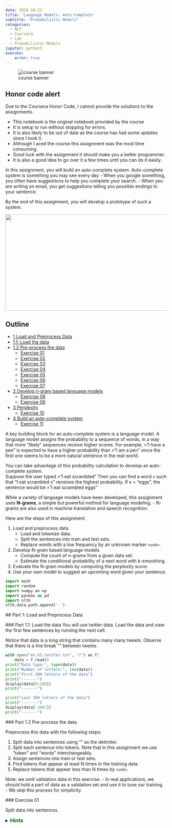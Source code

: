 ```yaml
---
date: 2020-10-23
title: 'Language Models: Auto-Complete'
subtitle: "Probabilistic Models"
categories: 
  - NLP 
  - Coursera 
  - Lab
  - Probabilistic Models
jupyter: python3
execute: 
    error: true
---
```



::: {#fig-00 .column-margin}
![course banner](/images/banner_c2.jpg)
:::

::: {.callout}
## Honor code alert

Due to the Coursera Honor Code, I cannot provide the solutions to the assignments. 

- This notebook is the original notebook provided by the course
- It is setup to run without stopping for errors. 
- It is also likely to be out of date as the course has had some updates since I took it.
- Although I aced the course this assignment was the most time consuming.
- Good luck with the assignment it should make you a better programmer.
- It is also a good idea to go over it a few times until you can do it easily.
:::

In this assignment, you will build an auto-complete system.  Auto-complete system is something you may see every day
- When you google something, you often have suggestions to help you complete your search. 
- When you are writing an email, you get suggestions telling you possible endings to your sentence.  

By the end of this assignment, you will develop a prototype of such a system.

<img src = "stanford.png" style="width:700px;height:300px;"/>


## Outline
- [1 Load and Preprocess Data](#1)
- [1.1: Load the data](#1.1)
- [1.2 Pre-process the data](#1.2)
    - [Exercise 01](#ex-01)
    - [Exercise 02](#ex-02)
    - [Exercise 03](#ex-03)
    - [Exercise 04](#ex-04)
    - [Exercise 05](#ex-05)
    - [Exercise 06](#ex-06)
    - [Exercise 07](#ex-07)
- [2 Develop n-gram based language models](#2)
    - [Exercise 08](#ex-08)
    - [Exercise 09](#ex-09)    
- [3 Perplexity](#3)
    - [Exercise 10](#ex-10)
- [4 Build an auto-complete system](#4)
    - [Exercise 11](#ex-11)

A key building block for an auto-complete system is a language model.
A language model assigns the probability to a sequence of words, in a way that more "likely" sequences receive higher scores.  For example, 
>"I have a pen" 
is expected to have a higher probability than 
>"I am a pen"
since the first one seems to be a more natural sentence in the real world.

You can take advantage of this probability calculation to develop an auto-complete system.  
Suppose the user typed 
>"I eat scrambled"
Then you can find a word `x`  such that "I eat scrambled x" receives the highest probability.  If x = "eggs", the sentence would be
>"I eat scrambled eggs"

While a variety of language models have been developed, this assignment uses **N-grams**, a simple but powerful method for language modeling.
- N-grams are also used in machine translation and speech recognition. 


Here are the steps of this assignment:

1. Load and preprocess data
    - Load and tokenize data.
    - Split the sentences into train and test sets.
    - Replace words with a low frequency by an unknown marker `<unk>`.
1. Develop N-gram based language models
    - Compute the count of n-grams from a given data set.
    - Estimate the conditional probability of a next word with k-smoothing.
1. Evaluate the N-gram models by computing the perplexity score.
1. Use your own model to suggest an upcoming word given your sentence. 

```python
import math
import random
import numpy as np
import pandas as pd
import nltk
nltk.data.path.append('.')
```

<a name='1'></a>
## Part 1: Load and Preprocess Data

<a name='1.1'></a>
### Part 1.1: Load the data
You will use twitter data.
Load the data and view the first few sentences by running the next cell.

Notice that data is a long string that contains many many tweets.
Observe that there is a line break "\n" between tweets.

```python
with open("en_US.twitter.txt", "r") as f:
    data = f.read()
print("Data type:", type(data))
print("Number of letters:", len(data))
print("First 300 letters of the data")
print("-------")
display(data[0:300])
print("-------")

print("Last 300 letters of the data")
print("-------")
display(data[-300:])
print("-------")
```

<a name='1.2'></a>
### Part 1.2 Pre-process the data

Preprocess this data with the following steps:

1. Split data into sentences using "\n" as the delimiter.
1. Split each sentence into tokens. Note that in this assignment we use "token" and "words" interchangeably.
1. Assign sentences into train or test sets.
1. Find tokens that appear at least N times in the training data.
1. Replace tokens that appear less than N times by `<unk>`


Note: we omit validation data in this exercise.
- In real applications, we should hold a part of data as a validation set and use it to tune our training.
- We skip this process for simplicity.

<a name='ex-01'></a>
### Exercise 01

Split data into sentences.

<details>    
<summary>
    <font size="3" color="darkgreen"><b>Hints</b></font>
</summary>
<p>
<ul>
    <li> Use <a href="https://docs.python.org/3/library/stdtypes.html?highlight=split#str.split" >str.split</a> </li>
</ul>
</p>

```python
# UNQ_C1 (UNIQUE CELL IDENTIFIER, DO NOT EDIT)
### GRADED_FUNCTION: split_to_sentences ###
def split_to_sentences(data):
    """
    Split data by linebreak "\n"
    
    Args:
        data: str
    
    Returns:
        A list of sentences
    """
    ### START CODE HERE (Replace instances of 'None' with your code) ###
    sentences = None
    ### END CODE HERE ###
    
    # Additional clearning (This part is already implemented)
    # - Remove leading and trailing spaces from each sentence
    # - Drop sentences if they are empty strings.
    sentences = [s.strip() for s in sentences]
    sentences = [s for s in sentences if len(s) > 0]
    
    return sentences    
```

```python
# test your code
x = """
I have a pen.\nI have an apple. \nAh\nApple pen.\n
"""
print(x)

split_to_sentences(x)
```

Expected answer: 
```CPP
['I have a pen.', 'I have an apple.', 'Ah', 'Apple pen.']
```

<a name='ex-02'></a>
### Exercise 02
The next step is to tokenize sentences (split a sentence into a list of words). 
- Convert all tokens into lower case so that words which are capitalized (for example, at the start of a sentence) in the original text are treated the same as the lowercase versions of the words.
- Append each tokenized list of words into a list of tokenized sentences.

<details>    
<summary>
    <font size="3" color="darkgreen"><b>Hints</b></font>
</summary>
<p>
<ul>
    <li>Use <a href="https://docs.python.org/3/library/stdtypes.html?highlight=split#str.lower" >str.lower</a> to convert strings to lowercase. </li>
    <li>Please use <a href="https://www.nltk.org/api/nltk.tokenize.html#nltk.tokenize.punkt.PunktLanguageVars.word_tokenize" >nltk.word_tokenize</a> to split sentences into tokens.</li>
    <li>If you used str.split insteaad of nltk.word_tokenize, there are additional edge cases to handle, such as the punctuation (comma, period) that follows a word.</li>
</ul>
</p>

```python
# UNQ_C2 (UNIQUE CELL IDENTIFIER, DO NOT EDIT)
### GRADED_FUNCTION: tokenize_sentences ###
def tokenize_sentences(sentences):
    """
    Tokenize sentences into tokens (words)
    
    Args:
        sentences: List of strings
    
    Returns:
        List of lists of tokens
    """
    
    # Initialize the list of lists of tokenized sentences
    tokenized_sentences = []
    ### START CODE HERE (Replace instances of 'None' with your code) ###
    
    # Go through each sentence
    for sentence in None:
        
        # Convert to lowercase letters
        sentence = None
        
        # Convert into a list of words
        tokenized = None
        
        # append the list of words to the list of lists
        None
    
    ### END CODE HERE ###
    
    return tokenized_sentences
```

```python
# test your code
sentences = ["Sky is blue.", "Leaves are green.", "Roses are red."]
tokenize_sentences(sentences)
```

### Expected output

```CPP
[['sky', 'is', 'blue', '.'],
 ['leaves', 'are', 'green', '.'],
 ['roses', 'are', 'red', '.']]
```

<a name='ex-03'></a>
### Exercise 03


Use the two functions that you have just implemented to get the tokenized data.
- split the data into sentences
- tokenize those sentences

```python
# UNQ_C3 (UNIQUE CELL IDENTIFIER, DO NOT EDIT)
### GRADED_FUNCTION: get_tokenized_data ###
def get_tokenized_data(data):
    """
    Make a list of tokenized sentences
    
    Args:
        data: String
    
    Returns:
        List of lists of tokens
    """
    ### START CODE HERE (Replace instances of 'None' with your code) ###
    
    # Get the sentences by splitting up the data
    sentences = None
    
    # Get the list of lists of tokens by tokenizing the sentences
    tokenized_sentences = None
    
    ### END CODE HERE ###
    
    return tokenized_sentences
```

```python
# test your function
x = "Sky is blue.\nLeaves are green\nRoses are red."
get_tokenized_data(x)
```

##### Expected outcome

```CPP
[['sky', 'is', 'blue', '.'],
 ['leaves', 'are', 'green'],
 ['roses', 'are', 'red', '.']]
```

### Split into train and test sets

Now run the cell below to split data into training and test sets.

```python
tokenized_data = get_tokenized_data(data)
random.seed(87)
random.shuffle(tokenized_data)

train_size = int(len(tokenized_data) * 0.8)
train_data = tokenized_data[0:train_size]
test_data = tokenized_data[train_size:]
```

```python
print("{} data are split into {} train and {} test set".format(
    len(tokenized_data), len(train_data), len(test_data)))

print("First training sample:")
print(train_data[0])
      
print("First test sample")
print(test_data[0])
```

##### Expected output

```CPP
47961 data are split into 38368 train and 9593 test set
First training sample:
['i', 'personally', 'would', 'like', 'as', 'our', 'official', 'glove', 'of', 'the', 'team', 'local', 'company', 'and', 'quality', 'production']
First test sample
['that', 'picture', 'i', 'just', 'seen', 'whoa', 'dere', '!', '!', '>', '>', '>', '>', '>', '>', '>']
```

<a name='ex-04'></a>
### Exercise 04

You won't use all the tokens (words) appearing in the data for training.  Instead, you will use the more frequently used words.  
- You will focus on the words that appear at least N times in the data.
- First count how many times each word appears in the data.

You will need a double for-loop, one for sentences and the other for tokens within a sentence.

<details>    
<summary>
    <font size="3" color="darkgreen"><b>Hints</b></font>
</summary>
<p>
<ul>
    <li>If you decide to import and use defaultdict, remember to cast the dictionary back to a regular 'dict' before returning it. </li>
</ul>
</p>

```python
# UNQ_C4 (UNIQUE CELL IDENTIFIER, DO NOT EDIT)
### GRADED_FUNCTION: count_words ###
def count_words(tokenized_sentences):
    """
    Count the number of word appearence in the tokenized sentences
    
    Args:
        tokenized_sentences: List of lists of strings
    
    Returns:
        dict that maps word (str) to the frequency (int)
    """
        
    word_counts = {}
    ### START CODE HERE (Replace instances of 'None' with your code) ###
    
    # Loop through each sentence
    for sentence in None: # complete this line
        
        # Go through each token in the sentence
        for token in None: # complete this line

            # If the token is not in the dictionary yet, set the count to 1
            if None: # complete this line
                word_counts[token] = None
            
            # If the token is already in the dictionary, increment the count by 1
            else:
                word_counts[token] += None

    ### END CODE HERE ###
    
    return word_counts
```

```python
# test your code
tokenized_sentences = [['sky', 'is', 'blue', '.'],
                       ['leaves', 'are', 'green', '.'],
                       ['roses', 'are', 'red', '.']]
count_words(tokenized_sentences)
```

##### Expected output

Note that the order may differ.

```CPP
{'sky': 1,
 'is': 1,
 'blue': 1,
 '.': 3,
 'leaves': 1,
 'are': 2,
 'green': 1,
 'roses': 1,
 'red': 1}
```

### Handling 'Out of Vocabulary' words

If your model is performing autocomplete, but encounters a word that it never saw during training, it won't have an input word to help it determine the next word to suggest. The model will not be able to predict the next word because there are no counts for the current word. 
- This 'new' word is called an 'unknown word', or <b>out of vocabulary (OOV)</b> words.
- The percentage of unknown words in the test set is called the <b> OOV </b> rate. 

To handle unknown words during prediction, use a special token to represent all unknown words 'unk'. 
- Modify the training data so that it has some 'unknown' words to train on.
- Words to convert into "unknown" words are those that do not occur very frequently in the training set.
- Create a list of the most frequent words in the training set, called the <b> closed vocabulary </b>. 
- Convert all the other words that are not part of the closed vocabulary to the token 'unk'. 

<a name='ex-05'></a>
### Exercise 05

You will now create a function that takes in a text document and a threshold `count_threshold`.
- Any word whose count is greater than or equal to the threshold `count_threshold` is kept in the closed vocabulary.
- Returns the word closed vocabulary list.  

```python
# UNQ_C5 (UNIQUE CELL IDENTIFIER, DO NOT EDIT)
### GRADED_FUNCTION: get_words_with_nplus_frequency ###
def get_words_with_nplus_frequency(tokenized_sentences, count_threshold):
    """
    Find the words that appear N times or more
    
    Args:
        tokenized_sentences: List of lists of sentences
        count_threshold: minimum number of occurrences for a word to be in the closed vocabulary.
    
    Returns:
        List of words that appear N times or more
    """
    # Initialize an empty list to contain the words that
    # appear at least 'minimum_freq' times.
    closed_vocab = []
    
    # Get the word couts of the tokenized sentences
    # Use the function that you defined earlier to count the words
    word_counts = count_words(tokenized_sentences)
    
    ### START CODE HERE (Replace instances of 'None' with your code) ###

    # for each word and its count
    for word, cnt in None: # complete this line
        
        # check that the word's count
        # is at least as great as the minimum count
        if None:
            
            # append the word to the list
            None
    ### END CODE HERE ###
    
    return closed_vocab
```

```python
# test your code
tokenized_sentences = [['sky', 'is', 'blue', '.'],
                       ['leaves', 'are', 'green', '.'],
                       ['roses', 'are', 'red', '.']]
tmp_closed_vocab = get_words_with_nplus_frequency(tokenized_sentences, count_threshold=2)
print(f"Closed vocabulary:")
print(tmp_closed_vocab)
```

##### Expected output

```CPP
Closed vocabulary:
['.', 'are']
```

<a name='ex-06'></a>
### Exercise 06

The words that appear `count_threshold` times or more are in the closed vocabulary. 
- All other words are regarded as `unknown`.
- Replace words not in the closed vocabulary with the token `<unk>`.

```python
# UNQ_C6 (UNIQUE CELL IDENTIFIER, DO NOT EDIT)
### GRADED_FUNCTION: replace_oov_words_by_unk ###
def replace_oov_words_by_unk(tokenized_sentences, vocabulary, unknown_token="<unk>"):
    """
    Replace words not in the given vocabulary with '<unk>' token.
    
    Args:
        tokenized_sentences: List of lists of strings
        vocabulary: List of strings that we will use
        unknown_token: A string representing unknown (out-of-vocabulary) words
    
    Returns:
        List of lists of strings, with words not in the vocabulary replaced
    """
    
    # Place vocabulary into a set for faster search
    vocabulary = set(vocabulary)
    
    # Initialize a list that will hold the sentences
    # after less frequent words are replaced by the unknown token
    replaced_tokenized_sentences = []
    
    # Go through each sentence
    for sentence in tokenized_sentences:
        
        # Initialize the list that will contain
        # a single sentence with "unknown_token" replacements
        replaced_sentence = []
        ### START CODE HERE (Replace instances of 'None' with your code) ###

        # for each token in the sentence
        for token in None: # complete this line
            
            # Check if the token is in the closed vocabulary
            if token in None: # complete this line
                # If so, append the word to the replaced_sentence
                None
            else:
                # otherwise, append the unknown token instead
                None
        ### END CODE HERE ###
        
        # Append the list of tokens to the list of lists
        replaced_tokenized_sentences.append(replaced_sentence)
        
    return replaced_tokenized_sentences
```

```python
tokenized_sentences = [["dogs", "run"], ["cats", "sleep"]]
vocabulary = ["dogs", "sleep"]
tmp_replaced_tokenized_sentences = replace_oov_words_by_unk(tokenized_sentences, vocabulary)
print(f"Original sentence:")
print(tokenized_sentences)
print(f"tokenized_sentences with less frequent words converted to '<unk>':")
print(tmp_replaced_tokenized_sentences)
```

### Expected answer

```CPP
Original sentence:
[['dogs', 'run'], ['cats', 'sleep']]
tokenized_sentences with less frequent words converted to '<unk>':
[['dogs', '<unk>'], ['<unk>', 'sleep']]
```

<a name='ex-07'></a>
### Exercise 07

Now we are ready to process our data by combining the functions that you just implemented.

1. Find tokens that appear at least count_threshold times in the training data.
1. Replace tokens that appear less than count_threshold times by "<unk\>" both for training and test data.

```python
# UNQ_C7 (UNIQUE CELL IDENTIFIER, DO NOT EDIT)
### GRADED_FUNCTION: preprocess_data ###
def preprocess_data(train_data, test_data, count_threshold):
    """
    Preprocess data, i.e.,
        - Find tokens that appear at least N times in the training data.
        - Replace tokens that appear less than N times by "<unk>" both for training and test data.        
    Args:
        train_data, test_data: List of lists of strings.
        count_threshold: Words whose count is less than this are 
                      treated as unknown.
    
    Returns:
        Tuple of
        - training data with low frequent words replaced by "<unk>"
        - test data with low frequent words replaced by "<unk>"
        - vocabulary of words that appear n times or more in the training data
    """
    ### START CODE HERE (Replace instances of 'None' with your code) ###

    # Get the closed vocabulary using the train data
    vocabulary = None
    
    # For the train data, replace less common words with "<unk>"
    train_data_replaced = None
    
    # For the test data, replace less common words with "<unk>"
    test_data_replaced = None
    
    ### END CODE HERE ###
    return train_data_replaced, test_data_replaced, vocabulary
```

```python
# test your code
tmp_train = [['sky', 'is', 'blue', '.'],
     ['leaves', 'are', 'green']]
tmp_test = [['roses', 'are', 'red', '.']]

tmp_train_repl, tmp_test_repl, tmp_vocab = preprocess_data(tmp_train, 
                                                           tmp_test, 
                                                           count_threshold = 1)

print("tmp_train_repl")
print(tmp_train_repl)
print()
print("tmp_test_repl")
print(tmp_test_repl)
print()
print("tmp_vocab")
print(tmp_vocab)
```

##### Expected outcome

```CPP
tmp_train_repl
[['sky', 'is', 'blue', '.'], ['leaves', 'are', 'green']]

tmp_test_repl
[['<unk>', 'are', '<unk>', '.']]

tmp_vocab
['sky', 'is', 'blue', '.', 'leaves', 'are', 'green']
```

### Preprocess the train and test data
Run the cell below to complete the preprocessing both for training and test sets.

```python
minimum_freq = 2
train_data_processed, test_data_processed, vocabulary = preprocess_data(train_data, 
                                                                        test_data, 
                                                                        minimum_freq)
```

```python
print("First preprocessed training sample:")
print(train_data_processed[0])
print()
print("First preprocessed test sample:")
print(test_data_processed[0])
print()
print("First 10 vocabulary:")
print(vocabulary[0:10])
print()
print("Size of vocabulary:", len(vocabulary))
```

##### Expected output

```CPP
First preprocessed training sample:
['i', 'personally', 'would', 'like', 'as', 'our', 'official', 'glove', 'of', 'the', 'team', 'local', 'company', 'and', 'quality', 'production']

First preprocessed test sample:
['that', 'picture', 'i', 'just', 'seen', 'whoa', 'dere', '!', '!', '>', '>', '>', '>', '>', '>', '>']

First 10 vocabulary:
['i', 'personally', 'would', 'like', 'as', 'our', 'official', 'glove', 'of', 'the']

Size of vocabulary: 14821
```

You are done with the preprocessing section of the assignment.
Objects `train_data_processed`, `test_data_processed`, and `vocabulary` will be used in the rest of the exercises.

<a name='2'></a>
## Part 2: Develop n-gram based language models

In this section, you will develop the n-grams language model.
- Assume the probability of the next word depends only on the previous n-gram.
- The previous n-gram is the series of the previous 'n' words.

The conditional probability for the word at position 't' in the sentence, given that the words preceding it are $w_{t-1}, w_{t-2} \cdots w_{t-n}$ is:

$$ P(w_t | w_{t-1}\dots w_{t-n}) \tag{1}$$

You can estimate this probability  by counting the occurrences of these series of words in the training data.
- The probability can be estimated as a ratio, where
- The numerator is the number of times word 't' appears after words t-1 through t-n appear in the training data.
- The denominator is the number of times word t-1 through t-n appears in the training data.

$$ \hat{P}(w_t | w_{t-1}\dots w_{t-n}) = \frac{C(w_{t-1}\dots w_{t-n}, w_n)}{C(w_{t-1}\dots w_{t-n})} \tag{2} $$

- The function $C(\cdots)$ denotes the number of occurence of the given sequence. 
- $\hat{P}$ means the estimation of $P$. 
- Notice that denominator of the equation (2) is the number of occurence of the previous $n$ words, and the numerator is the same sequence followed by the word $w_t$.

Later, you will modify the equation (2) by adding k-smoothing, which avoids errors when any counts are zero.

The equation (2) tells us that to estimate probabilities based on n-grams, you need the counts of n-grams (for denominator) and (n+1)-grams (for numerator).

<a name='ex-08'></a>
### Exercise 08
Next, you will implement a function that computes the counts of n-grams for an arbitrary number $n$.

When computing the counts for n-grams, prepare the sentence beforehand by prepending $n-1$ starting markers "<s\>" to indicate the beginning of the sentence.  
- For example, in the bi-gram model (N=2), a sequence with two start tokens "<s\><s\>" should predict the first word of a sentence.
- So, if the sentence is "I like food", modify it to be "<s\><s\> I like food".
- Also prepare the sentence for counting by appending an end token "<e\>" so that the model can predict when to finish a sentence.

Technical note: In this implementation, you will store the counts as a dictionary.
- The key of each key-value pair in the dictionary is a **tuple** of n words (and not a list)
- The value in the key-value pair is the number of occurrences.  
- The reason for using a tuple as a key instead of a list is because a list in Python is a mutable object (it can be changed after it is first created).  A tuple is "immutable", so it cannot be altered after it is first created.  This makes a tuple suitable as a data type for the key in a dictionary.

<details>    
<summary>
    <font size="3" color="darkgreen"><b>Hints</b></font>
</summary>
<p>
<ul>
    <li> To prepend or append, you can create lists and concatenate them using the + operator </li>
    <li> To create a list of a repeated value, you can follow this syntax: <code>['a'] * 3</code> to get <code>['a','a','a']</code> </li>
    <li>To set the range for index 'i', think of this example: An n-gram where n=2 (bigram), and the sentence is length N=5 (including two start tokens and one end token).  So the index positions are <code>[0,1,2,3,4]</code>.  The largest index 'i' where a bigram can start is at position i=3, because the word tokens at position 3 and 4 will form the bigram. </li>
    <li>Remember that the <code>range()</code> function excludes the value that is used for the maximum of the range.  <code> range(3) </code> produces (0,1,2) but excludes 3. </li>
</ul>
</p>

```python
# UNQ_C8 (UNIQUE CELL IDENTIFIER, DO NOT EDIT)
### GRADED FUNCTION: count_n_grams ###
def count_n_grams(data, n, start_token='<s>', end_token = '<e>'):
    """
    Count all n-grams in the data
    
    Args:
        data: List of lists of words
        n: number of words in a sequence
    
    Returns:
        A dictionary that maps a tuple of n-words to its frequency
    """
    
    # Initialize dictionary of n-grams and their counts
    n_grams = {}

    ### START CODE HERE (Replace instances of 'None' with your code) ###
    
    # Go through each sentence in the data
    for sentence in None: # complete this line
        
        # prepend start token n times, and  append <e> one time
        sentence = None
        
        # convert list to tuple
        # So that the sequence of words can be used as
        # a key in the dictionary
        sentence = None
        
        # Use 'i' to indicate the start of the n-gram
        # from index 0
        # to the last index where the end of the n-gram
        # is within the sentence.
        
        for i in range(None): # complete this line

            # Get the n-gram from i to i+n
            n_gram = None

            # check if the n-gram is in the dictionary
            if n_gram in None: # complete this line
            
                # Increment the count for this n-gram
                n_grams[n_gram] += None
            else:
                # Initialize this n-gram count to 1
                n_grams[n_gram] = None
    
            ### END CODE HERE ###
    return n_grams
```

```python
# test your code
# CODE REVIEW COMMENT: Outcome does not match expected outcome
sentences = [['i', 'like', 'a', 'cat'],
             ['this', 'dog', 'is', 'like', 'a', 'cat']]
print("Uni-gram:")
print(count_n_grams(sentences, 1))
print("Bi-gram:")
print(count_n_grams(sentences, 2))
```

Expected outcome:

```CPP
Uni-gram:
{('<s>',): 2, ('i',): 1, ('like',): 2, ('a',): 2, ('cat',): 2, ('<e>',): 2, ('this',): 1, ('dog',): 1, ('is',): 1}
Bi-gram:
{('<s>', '<s>'): 2, ('<s>', 'i'): 1, ('i', 'like'): 1, ('like', 'a'): 2, ('a', 'cat'): 2, ('cat', '<e>'): 2, ('<s>', 'this'): 1, ('this', 'dog'): 1, ('dog', 'is'): 1, ('is', 'like'): 1}
```

<a name='ex-09'></a>
### Exercise 09

Next, estimate the probability of a word given the prior 'n' words using the n-gram counts.

$$ \hat{P}(w_t | w_{t-1}\dots w_{t-n}) = \frac{C(w_{t-1}\dots w_{t-n}, w_n)}{C(w_{t-1}\dots w_{t-n})} \tag{2} $$

This formula doesn't work when a count of an n-gram is zero..
- Suppose we encounter an n-gram that did not occur in the training data.  
- Then, the equation (2) cannot be evaluated (it becomes zero divided by zero).

A way to handle zero counts is to add k-smoothing.  
- K-smoothing adds a positive constant $k$ to each numerator and $k \times |V|$ in the denominator, where $|V|$ is the number of words in the vocabulary.

$$ \hat{P}(w_t | w_{t-1}\dots w_{t-n}) = \frac{C(w_{t-1}\dots w_{t-n}, w_n) + k}{C(w_{t-1}\dots w_{t-n}) + k|V|} \tag{3} $$


For n-grams that have a zero count, the equation (3) becomes $\frac{1}{|V|}$.
- This means that any n-gram with zero count has the same probability of $\frac{1}{|V|}$.

Define a function that computes the probability estimate (3) from n-gram counts and a constant $k$.

- The function takes in a dictionary 'n_gram_counts', where the key is the n-gram and the value is the count of that n-gram.
- The function also takes another dictionary n_plus1_gram_counts, which you'll use to find the count for the previous n-gram plus the current word.

<details>    
<summary>
    <font size="3" color="darkgreen"><b>Hints</b></font>
</summary>
<p>
<ul>
    <li>To define a tuple containing a single value, add a comma after that value.  For example: <code>('apple',)</code> is a tuple containing a single string 'apple' </li>
    <li>To concatenate two tuples, use the '+' operator</li>
    <li><a href="" > words </a> </li>
</ul>
</p>

```python
# UNQ_C9 (UNIQUE CELL IDENTIFIER, DO NOT EDIT)
### GRADED FUNCTION: estimate_probability ###
def estimate_probability(word, previous_n_gram, 
                         n_gram_counts, n_plus1_gram_counts, vocabulary_size, k=1.0):
    """
    Estimate the probabilities of a next word using the n-gram counts with k-smoothing
    
    Args:
        word: next word
        previous_n_gram: A sequence of words of length n
        n_gram_counts: Dictionary of counts of n-grams
        n_plus1_gram_counts: Dictionary of counts of (n+1)-grams
        vocabulary_size: number of words in the vocabulary
        k: positive constant, smoothing parameter
    
    Returns:
        A probability
    """
    # convert list to tuple to use it as a dictionary key
    previous_n_gram = tuple(previous_n_gram)
    
    ### START CODE HERE (Replace instances of 'None' with your code) ###
    
    # Set the denominator
    # If the previous n-gram exists in the dictionary of n-gram counts,
    # Get its count.  Otherwise set the count to zero
    # Use the dictionary that has counts for n-grams
    previous_n_gram_count = None
        
    # Calculate the denominator using the count of the previous n gram
    # and apply k-smoothing
    denominator = None

    # Define n plus 1 gram as the previous n-gram plus the current word as a tuple
    n_plus1_gram = None
  
    # Set the count to the count in the dictionary,
    # otherwise 0 if not in the dictionary
    # use the dictionary that has counts for the n-gram plus current word
    n_plus1_gram_count = None
        
    # Define the numerator use the count of the n-gram plus current word,
    # and apply smoothing
    numerator = None

    # Calculate the probability as the numerator divided by denominator
    probability = None
    
    ### END CODE HERE ###
    
    return probability
```

```python
# test your code
sentences = [['i', 'like', 'a', 'cat'],
             ['this', 'dog', 'is', 'like', 'a', 'cat']]
unique_words = list(set(sentences[0] + sentences[1]))

unigram_counts = count_n_grams(sentences, 1)
bigram_counts = count_n_grams(sentences, 2)
tmp_prob = estimate_probability("cat", "a", unigram_counts, bigram_counts, len(unique_words), k=1)

print(f"The estimated probability of word 'cat' given the previous n-gram 'a' is: {tmp_prob:.4f}")
```

##### Expected output

```CPP
The estimated probability of word 'cat' given the previous n-gram 'a' is: 0.3333
```

### Estimate probabilities for all words

The function defined below loops over all words in vocabulary to calculate probabilities for all possible words.
- This function is provided for you.

```python
def estimate_probabilities(previous_n_gram, n_gram_counts, n_plus1_gram_counts, vocabulary, k=1.0):
    """
    Estimate the probabilities of next words using the n-gram counts with k-smoothing
    
    Args:
        previous_n_gram: A sequence of words of length n
        n_gram_counts: Dictionary of counts of (n+1)-grams
        n_plus1_gram_counts: Dictionary of counts of (n+1)-grams
        vocabulary: List of words
        k: positive constant, smoothing parameter
    
    Returns:
        A dictionary mapping from next words to the probability.
    """
    
    # convert list to tuple to use it as a dictionary key
    previous_n_gram = tuple(previous_n_gram)
    
    # add <e> <unk> to the vocabulary
    # <s> is not needed since it should not appear as the next word
    vocabulary = vocabulary + ["<e>", "<unk>"]
    vocabulary_size = len(vocabulary)
    
    probabilities = {}
    for word in vocabulary:
        probability = estimate_probability(word, previous_n_gram, 
                                           n_gram_counts, n_plus1_gram_counts, 
                                           vocabulary_size, k=k)
        probabilities[word] = probability

    return probabilities
```

```python
# test your code
sentences = [['i', 'like', 'a', 'cat'],
             ['this', 'dog', 'is', 'like', 'a', 'cat']]
unique_words = list(set(sentences[0] + sentences[1]))
unigram_counts = count_n_grams(sentences, 1)
bigram_counts = count_n_grams(sentences, 2)
estimate_probabilities("a", unigram_counts, bigram_counts, unique_words, k=1)
```

##### Expected output

```CPP
{'cat': 0.2727272727272727,
 'i': 0.09090909090909091,
 'this': 0.09090909090909091,
 'a': 0.09090909090909091,
 'is': 0.09090909090909091,
 'like': 0.09090909090909091,
 'dog': 0.09090909090909091,
 '<e>': 0.09090909090909091,
 '<unk>': 0.09090909090909091}
```

```python
# Additional test
trigram_counts = count_n_grams(sentences, 3)
estimate_probabilities(["<s>", "<s>"], bigram_counts, trigram_counts, unique_words, k=1)
```

##### Expected output

```CPP
{'cat': 0.09090909090909091,
 'i': 0.18181818181818182,
 'this': 0.18181818181818182,
 'a': 0.09090909090909091,
 'is': 0.09090909090909091,
 'like': 0.09090909090909091,
 'dog': 0.09090909090909091,
 '<e>': 0.09090909090909091,
 '<unk>': 0.09090909090909091}
```

### Count and probability matrices

As we have seen so far, the n-gram counts computed above are sufficient for computing the probabilities of the next word.  
- It can be more intuitive to present them as count or probability matrices.
- The functions defined in the next cells return count or probability matrices.
- This function is provided for you.

```python
def make_count_matrix(n_plus1_gram_counts, vocabulary):
    # add <e> <unk> to the vocabulary
    # <s> is omitted since it should not appear as the next word
    vocabulary = vocabulary + ["<e>", "<unk>"]
    
    # obtain unique n-grams
    n_grams = []
    for n_plus1_gram in n_plus1_gram_counts.keys():
        n_gram = n_plus1_gram[0:-1]
        n_grams.append(n_gram)
    n_grams = list(set(n_grams))
    
    # mapping from n-gram to row
    row_index = {n_gram:i for i, n_gram in enumerate(n_grams)}
    # mapping from next word to column
    col_index = {word:j for j, word in enumerate(vocabulary)}
    
    nrow = len(n_grams)
    ncol = len(vocabulary)
    count_matrix = np.zeros((nrow, ncol))
    for n_plus1_gram, count in n_plus1_gram_counts.items():
        n_gram = n_plus1_gram[0:-1]
        word = n_plus1_gram[-1]
        if word not in vocabulary:
            continue
        i = row_index[n_gram]
        j = col_index[word]
        count_matrix[i, j] = count
    
    count_matrix = pd.DataFrame(count_matrix, index=n_grams, columns=vocabulary)
    return count_matrix
```

```python
sentences = [['i', 'like', 'a', 'cat'],
                 ['this', 'dog', 'is', 'like', 'a', 'cat']]
unique_words = list(set(sentences[0] + sentences[1]))
bigram_counts = count_n_grams(sentences, 2)

print('bigram counts')
display(make_count_matrix(bigram_counts, unique_words))
```

##### Expected output

```CPP
bigram counts
          cat    i   this   a  is   like  dog  <e>   <unk>
(<s>,)    0.0   1.0  1.0  0.0  0.0  0.0   0.0  0.0    0.0
(a,)      2.0   0.0  0.0  0.0  0.0  0.0   0.0  0.0    0.0
(this,)   0.0   0.0  0.0  0.0  0.0  0.0   1.0  0.0    0.0
(like,)   0.0   0.0  0.0  2.0  0.0  0.0   0.0  0.0    0.0
(dog,)    0.0   0.0  0.0  0.0  1.0  0.0   0.0  0.0    0.0
(cat,)    0.0   0.0  0.0  0.0  0.0  0.0   0.0  2.0    0.0
(is,)     0.0   0.0  0.0  0.0  0.0  1.0   0.0  0.0    0.0
(i,)      0.0   0.0  0.0  0.0  0.0  1.0   0.0  0.0    0.0
```

```python
# Show trigram counts
print('\ntrigram counts')
trigram_counts = count_n_grams(sentences, 3)
display(make_count_matrix(trigram_counts, unique_words))
```

##### Expected output

```CPP
trigram counts
              cat    i   this   a  is   like  dog  <e>   <unk>
(dog, is)     0.0   0.0  0.0  0.0  0.0  1.0   0.0  0.0    0.0
(this, dog)   0.0   0.0  0.0  0.0  1.0  0.0   0.0  0.0    0.0
(a, cat)      0.0   0.0  0.0  0.0  0.0  0.0   0.0  2.0    0.0
(like, a)     2.0   0.0  0.0  0.0  0.0  0.0   0.0  0.0    0.0
(is, like)    0.0   0.0  0.0  1.0  0.0  0.0   0.0  0.0    0.0
(<s>, i)      0.0   0.0  0.0  0.0  0.0  1.0   0.0  0.0    0.0
(i, like)     0.0   0.0  0.0  1.0  0.0  0.0   0.0  0.0    0.0
(<s>, <s>)    0.0   1.0  1.0  0.0  0.0  0.0   0.0  0.0    0.0
(<s>, this)   0.0   0.0  0.0  0.0  0.0  0.0   1.0  0.0    0.0
```

The following function calculates the probabilities of each word given the previous n-gram, and stores this in matrix form.
- This function is provided for you.

```python
def make_probability_matrix(n_plus1_gram_counts, vocabulary, k):
    count_matrix = make_count_matrix(n_plus1_gram_counts, unique_words)
    count_matrix += k
    prob_matrix = count_matrix.div(count_matrix.sum(axis=1), axis=0)
    return prob_matrix
```

```python
sentences = [['i', 'like', 'a', 'cat'],
                 ['this', 'dog', 'is', 'like', 'a', 'cat']]
unique_words = list(set(sentences[0] + sentences[1]))
bigram_counts = count_n_grams(sentences, 2)
print("bigram probabilities")
display(make_probability_matrix(bigram_counts, unique_words, k=1))
```

```python
print("trigram probabilities")
trigram_counts = count_n_grams(sentences, 3)
display(make_probability_matrix(trigram_counts, unique_words, k=1))
```

Confirm that you obtain the same results as for the `estimate_probabilities` function that you implemented.

<a name='3'></a>
## Part 3: Perplexity

In this section, you will generate the perplexity score to evaluate your model on the test set. 
- You will also use back-off when needed. 
- Perplexity is used as an evaluation metric of your language model. 
- To calculate the  the perplexity score of the test set on an n-gram model, use: 

$$ PP(W) =\sqrt[N]{ \prod_{t=n+1}^N \frac{1}{P(w_t | w_{t-n} \cdots w_{t-1})} } \tag{4}$$

- where $N$ is the length of the sentence.
- $n$ is the number of words in the n-gram (e.g. 2 for a bigram).
- In math, the numbering starts at one and not zero.

In code, array indexing starts at zero, so the code will use ranges for $t$ according to this formula:

$$ PP(W) =\sqrt[N]{ \prod_{t=n}^{N-1} \frac{1}{P(w_t | w_{t-n} \cdots w_{t-1})} } \tag{4.1}$$

The higher the probabilities are, the lower the perplexity will be. 
- The more the n-grams tell us about the sentence, the lower the perplexity score will be. 

<a name='ex-10'></a>
### Exercise 10
Compute the perplexity score given an N-gram count matrix and a sentence. 

<details>    
<summary>
    <font size="3" color="darkgreen"><b>Hints</b></font>
</summary>
<p>
<ul>
    <li>Remember that <code>range(2,4)</code> produces the integers [2, 3] (and excludes 4).</li>
</ul>
</p>

```python
# UNQ_C10 (UNIQUE CELL IDENTIFIER, DO NOT EDIT)
# GRADED FUNCTION: calculate_perplexity
def calculate_perplexity(sentence, n_gram_counts, n_plus1_gram_counts, vocabulary_size, k=1.0):
    """
    Calculate perplexity for a list of sentences
    
    Args:
        sentence: List of strings
        n_gram_counts: Dictionary of counts of (n+1)-grams
        n_plus1_gram_counts: Dictionary of counts of (n+1)-grams
        vocabulary_size: number of unique words in the vocabulary
        k: Positive smoothing constant
    
    Returns:
        Perplexity score
    """
    # length of previous words
    n = len(list(n_gram_counts.keys())[0]) 
    
    # prepend <s> and append <e>
    sentence = ["<s>"] * n + sentence + ["<e>"]
    
    # Cast the sentence from a list to a tuple
    sentence = tuple(sentence)
    
    # length of sentence (after adding <s> and <e> tokens)
    N = len(sentence)
    
    # The variable p will hold the product
    # that is calculated inside the n-root
    # Update this in the code below
    product_pi = 1.0
    
    ### START CODE HERE (Replace instances of 'None' with your code) ###
    
    # Index t ranges from n to N - 1, inclusive on both ends
    for t in range(None, None): # complete this line

        # get the n-gram preceding the word at position t
        n_gram = None
        
        # get the word at position t
        word = None
        
        # Estimate the probability of the word given the n-gram
        # using the n-gram counts, n-plus1-gram counts,
        # vocabulary size, and smoothing constant
        probability = None
        
        # Update the product of the probabilities
        # This 'product_pi' is a cumulative product 
        # of the (1/P) factors that are calculated in the loop
        product_pi *= None

    # Take the Nth root of the product
    perplexity = None
    
    ### END CODE HERE ### 
    return perplexity
```

```python
# test your code

sentences = [['i', 'like', 'a', 'cat'],
                 ['this', 'dog', 'is', 'like', 'a', 'cat']]
unique_words = list(set(sentences[0] + sentences[1]))

unigram_counts = count_n_grams(sentences, 1)
bigram_counts = count_n_grams(sentences, 2)


perplexity_train1 = calculate_perplexity(sentences[0],
                                         unigram_counts, bigram_counts,
                                         len(unique_words), k=1.0)
print(f"Perplexity for first train sample: {perplexity_train1:.4f}")

test_sentence = ['i', 'like', 'a', 'dog']
perplexity_test = calculate_perplexity(test_sentence,
                                       unigram_counts, bigram_counts,
                                       len(unique_words), k=1.0)
print(f"Perplexity for test sample: {perplexity_test:.4f}")
```

### Expected Output

```CPP
Perplexity for first train sample: 2.8040
Perplexity for test sample: 3.9654
```

<b> Note: </b> If your sentence is really long, there will be underflow when multiplying many fractions.
- To handle longer sentences, modify your implementation to take the sum of the log of the probabilities.

<a name='4'></a>
## Part 4: Build an auto-complete system

In this section, you will combine the language models developed so far to implement an auto-complete system. 

<a name='ex-11'></a>
### Exercise 11
Compute probabilities for all possible next words and suggest the most likely one.
- This function also take an optional argument `start_with`, which specifies the first few letters of the next words.

<details>    
<summary>
    <font size="3" color="darkgreen"><b>Hints</b></font>
</summary>
<p>
<ul>
    <li><code>estimate_probabilities</code> returns a dictionary where the key is a word and the value is the word's probability.</li>
    <li> Use <code>str1.startswith(str2)</code> to determine if a string starts with the letters of another string.  For example, <code>'learning'.startswith('lea')</code> returns True, whereas <code>'learning'.startswith('ear')</code> returns False. There are two additional parameters in <code>str.startswith()</code>, but you can use the default values for those parameters in this case.</li>
</ul>
</p>

```python
# UNQ_C11 (UNIQUE CELL IDENTIFIER, DO NOT EDIT)
# GRADED FUNCTION: suggest_a_word
def suggest_a_word(previous_tokens, n_gram_counts, n_plus1_gram_counts, vocabulary, k=1.0, start_with=None):
    """
    Get suggestion for the next word
    
    Args:
        previous_tokens: The sentence you input where each token is a word. Must have length > n 
        n_gram_counts: Dictionary of counts of (n+1)-grams
        n_plus1_gram_counts: Dictionary of counts of (n+1)-grams
        vocabulary: List of words
        k: positive constant, smoothing parameter
        start_with: If not None, specifies the first few letters of the next word
        
    Returns:
        A tuple of 
          - string of the most likely next word
          - corresponding probability
    """
    
    # length of previous words
    n = len(list(n_gram_counts.keys())[0]) 
    
    # From the words that the user already typed
    # get the most recent 'n' words as the previous n-gram
    previous_n_gram = previous_tokens[-n:]

    # Estimate the probabilities that each word in the vocabulary
    # is the next word,
    # given the previous n-gram, the dictionary of n-gram counts,
    # the dictionary of n plus 1 gram counts, and the smoothing constant
    probabilities = estimate_probabilities(previous_n_gram,
                                           n_gram_counts, n_plus1_gram_counts,
                                           vocabulary, k=k)
    
    # Initialize suggested word to None
    # This will be set to the word with highest probability
    suggestion = None
    
    # Initialize the highest word probability to 0
    # this will be set to the highest probability 
    # of all words to be suggested
    max_prob = 0
    
    ### START CODE HERE (Replace instances of 'None' with your code) ###
    
    # For each word and its probability in the probabilities dictionary:
    for word, prob in None: # complete this line
        
        # If the optional start_with string is set
        if None: # complete this line
            
            # Check if the beginning of word does not match with the letters in 'start_with'
            if None: # complete this line

                # if they don't match, skip this word (move onto the next word)
                None # complete this line
        
        # Check if this word's probability
        # is greater than the current maximum probability
        if None: # complete this line
            
            # If so, save this word as the best suggestion (so far)
            suggestion = None
            
            # Save the new maximum probability
            max_prob = None

    ### END CODE HERE
    
    return suggestion, max_prob
```

```python
# test your code
sentences = [['i', 'like', 'a', 'cat'],
             ['this', 'dog', 'is', 'like', 'a', 'cat']]
unique_words = list(set(sentences[0] + sentences[1]))

unigram_counts = count_n_grams(sentences, 1)
bigram_counts = count_n_grams(sentences, 2)

previous_tokens = ["i", "like"]
tmp_suggest1 = suggest_a_word(previous_tokens, unigram_counts, bigram_counts, unique_words, k=1.0)
print(f"The previous words are 'i like',\n\tand the suggested word is `{tmp_suggest1[0]}` with a probability of {tmp_suggest1[1]:.4f}")

print()
# test your code when setting the starts_with
tmp_starts_with = 'c'
tmp_suggest2 = suggest_a_word(previous_tokens, unigram_counts, bigram_counts, unique_words, k=1.0, start_with=tmp_starts_with)
print(f"The previous words are 'i like', the suggestion must start with `{tmp_starts_with}`\n\tand the suggested word is `{tmp_suggest2[0]}` with a probability of {tmp_suggest2[1]:.4f}")
```

### Expected output

```CPP
The previous words are 'i like',
	and the suggested word is `a` with a probability of 0.2727

The previous words are 'i like', the suggestion must start with `c`
	and the suggested word is `cat` with a probability of 0.0909

```

### Get multiple suggestions

The function defined below loop over varioud n-gram models to get multiple suggestions.

```python
def get_suggestions(previous_tokens, n_gram_counts_list, vocabulary, k=1.0, start_with=None):
    model_counts = len(n_gram_counts_list)
    suggestions = []
    for i in range(model_counts-1):
        n_gram_counts = n_gram_counts_list[i]
        n_plus1_gram_counts = n_gram_counts_list[i+1]
        
        suggestion = suggest_a_word(previous_tokens, n_gram_counts,
                                    n_plus1_gram_counts, vocabulary,
                                    k=k, start_with=start_with)
        suggestions.append(suggestion)
    return suggestions
```

```python
# test your code
sentences = [['i', 'like', 'a', 'cat'],
             ['this', 'dog', 'is', 'like', 'a', 'cat']]
unique_words = list(set(sentences[0] + sentences[1]))

unigram_counts = count_n_grams(sentences, 1)
bigram_counts = count_n_grams(sentences, 2)
trigram_counts = count_n_grams(sentences, 3)
quadgram_counts = count_n_grams(sentences, 4)
qintgram_counts = count_n_grams(sentences, 5)

n_gram_counts_list = [unigram_counts, bigram_counts, trigram_counts, quadgram_counts, qintgram_counts]
previous_tokens = ["i", "like"]
tmp_suggest3 = get_suggestions(previous_tokens, n_gram_counts_list, unique_words, k=1.0)

print(f"The previous words are 'i like', the suggestions are:")
display(tmp_suggest3)
```

### Suggest multiple words using n-grams of varying length

Congratulations!  You have developed all building blocks for implementing your own auto-complete systems.

Let's see this with n-grams of varying lengths (unigrams, bigrams, trigrams, 4-grams...6-grams).

```python
n_gram_counts_list = []
for n in range(1, 6):
    print("Computing n-gram counts with n =", n, "...")
    n_model_counts = count_n_grams(train_data_processed, n)
    n_gram_counts_list.append(n_model_counts)
```

```python
previous_tokens = ["i", "am", "to"]
tmp_suggest4 = get_suggestions(previous_tokens, n_gram_counts_list, vocabulary, k=1.0)

print(f"The previous words are {previous_tokens}, the suggestions are:")
display(tmp_suggest4)
```

```python
previous_tokens = ["i", "want", "to", "go"]
tmp_suggest5 = get_suggestions(previous_tokens, n_gram_counts_list, vocabulary, k=1.0)

print(f"The previous words are {previous_tokens}, the suggestions are:")
display(tmp_suggest5)
```

```python
previous_tokens = ["hey", "how", "are"]
tmp_suggest6 = get_suggestions(previous_tokens, n_gram_counts_list, vocabulary, k=1.0)

print(f"The previous words are {previous_tokens}, the suggestions are:")
display(tmp_suggest6)
```

```python
previous_tokens = ["hey", "how", "are", "you"]
tmp_suggest7 = get_suggestions(previous_tokens, n_gram_counts_list, vocabulary, k=1.0)

print(f"The previous words are {previous_tokens}, the suggestions are:")
display(tmp_suggest7)
```

```python
previous_tokens = ["hey", "how", "are", "you"]
tmp_suggest8 = get_suggestions(previous_tokens, n_gram_counts_list, vocabulary, k=1.0, start_with="d")

print(f"The previous words are {previous_tokens}, the suggestions are:")
display(tmp_suggest8)
```

# Congratulations!

You've completed this assignment by building an autocomplete model using an n-gram language model!  

Please continue onto the fourth and final week of this course!

